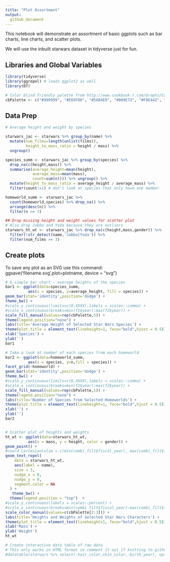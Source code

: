 ```yaml
---
title: "Plot Assortment"
output:
  github_document
---
```


This notebook will demonstrate an assortment of basic ggplots 
such as bar charts, line charts, and scatter plots.

We will use the inbuilt starwars dataset in tidyverse just for fun.


## Libraries and Global Variables
```r
library(tidyverse)
library(ggrepel) # loads ggplot2 as well
library(DT)

# Color blind friendly palette from http://www.cookbook-r.com/Graphs/Colors_(ggplot2)/
cbPalette <- c("#999999", "#E69F00", "#56B4E9", "#009E73", "#F0E442", "#0072B2", "#D55E00", "#CC79A7")
```

## Data Prep

```r
# Average height and weight by species

starwars_jac <- starwars %>% group_by(name) %>%
  mutate(num_films=length(unlist(films)),
         height_to_mass_ratio = height / mass) %>%
  ungroup()

species_summ <- starwars_jac %>% group_by(species) %>%
  drop_na(c(height,mass)) %>%
  summarise(average_height=mean(height),
            average_mass=mean(mass),
            count=sum(n())) %>% ungroup() %>%
  mutate(height_to_mass_ratio = average_height / average_mass) %>%
  filter(count!=1) # don't look at species that only have one member

homeworld_summ <- starwars_jac %>%
  count(homeworld,species) %>% drop_na() %>%
  arrange(desc(n)) %>%
  filter(n >= 3)

## Drop missing height and weight values for scatter plot
# Also drop Jabba and Yoda because they are outliers
starwars_ht_wt <- starwars_jac %>% drop_na(c(height,mass,gender)) %>%
  filter(!str_detect(name,'Jabba|Yoda')) %>% 
  filter(num_films >= 3)

```

## Create plots

To save any plot as an SVG use this command:
ggsave('filename.svg',plot=plotname, device = "svg")

```r
# A simple bar chart - average heights of the species
bar1 <- ggplot(data=species_summ,
          aes(x = species, y=average_height, fill = species)) +
geom_bar(stat='identity',position='dodge') +
theme_bw() +
#scale_y_continuous(limits=c(0,XXXX),labels = scales::comma) +
#scale_x_continuous(breaks=min(f2$year):max(f2$year)) + 
scale_fill_manual(values=rep(cbPalette,5)) +
theme(legend.position="none") +
labs(title='Average Height of Selected Star Wars Species') +
theme(plot.title = element_text(lineheight=1, face="bold",hjust = 0.5)) +
xlab('Species') +
ylab('')
bar1

# Take a look at number of each species from each homeworld
bar2 <- ggplot(data=homeworld_summ,
          aes(x = species, y=n,fill = species)) +
facet_grid(~homeworld) +
geom_bar(stat='identity',position='dodge') +
theme_bw() +
#scale_y_continuous(limits=c(0,XXXX),labels = scales::comma) +
#scale_x_continuous(breaks=min(f2$year):max(f2$year)) + 
scale_fill_manual(values=rep(cbPalette,1)) +
theme(legend.position="none") +
labs(title='Number of Species from Selected Homeworlds') +
theme(plot.title = element_text(lineheight=1, face="bold",hjust = 0.5)) +
xlab('') +
ylab('')
bar2


# Scatter plot of heights and weights 
ht_wt <- ggplot(data=starwars_ht_wt,
          aes(x = mass, y = height, color = gender)) +
geom_point() +
#coord_cartesian(xlim = c(min(combi_filt$fiscal_year), max(combi_filt$fiscal_year) + 2)) + # gives us room for labels?
geom_text_repel(
    data = starwars_ht_wt,
    aes(label = name),
    size = 3,
    nudge_x = 0,
    nudge_y = 0,
    segment.color = NA
  ) +
   theme_bw() +
  theme(legend.position = "top")  +
#scale_y_continuous(labels = scales::percent) +
#scale_x_continuous(breaks=min(combi_filt$fiscal_year):max(combi_filt$fiscal_year)) + 
scale_color_manual(values=c(cbPalette[2:3])) +
labs(title='Heights and Weights of Selected Star Wars Characters') +
theme(plot.title = element_text(lineheight=1, face="bold",hjust = 0.5)) +
xlab('Mass') +
ylab('Height')
ht_wt

# Create interactive data table of raw data
# This only works in HTML format so comment it out if knitting to github format 
#datatable(starwars %>% select(-hair_color,skin_color,-birth_year), options = list(pageLength = 10))
```

